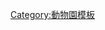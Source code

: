 {{Navbox
| name  = 動物園
| title = [[動物園]]
| state=collapsed
| bodyclass = hlist

| group1 = 類別
| list1  = 
* [[Animal sanctuary]]
* {{Link-en|動物主題公園|Animal theme park}}
* [[水族館]]
* [[Aviary]]
* [[Bear pit]]
* {{Link-en|蝴蝶館|Butterfly house}}
* [[鯨豚水族館]]
* [[Herpetarium]]
* {{Link-en|昆蟲館|Insectarium}}
* [[Nature center]]
* [[Marine mammal park]]
* [[Menagerie]]
* [[夜間獵遊]]
* {{Link-en|海洋生物館 (動物園)|Oceanarium|海洋生物館}}
* {{Link-en|企鵝館|Penguinarium}}
* [[稚雞苑]]
* [[Petting zoo]]
* [[Reptile centre]]
* [[Safari park]]
* [[Serpentarium]]
* [[Virtual zoo]]
* [[生态箱]]

| group2 = [[保育生物学|保育]]
| list2 = 
* [[生物多样性]]
* [[瀕危物種]]
* [[灭绝]]
* [[Ex-situ conservation]]
* [[In-situ conservation]]
** [[再引入]]
* [[保育生物學]]

| group3 = 列表
| list3 = 
* [[水族馆列表|水族馆]]
* [[List of Conservation topics|Conservation topics]]
* {{Link-en|鯨豚水族館列表|List of dolphinariums}}
* [[動物園列表|動物園]]
* [[List of zoo associations|Zoo associations]]

| group4 = [[动物]]
| list4 = 
* [[两栖动物]]
* [[鸟]]
* [[鱼]]
* [[无脊椎动物]]
* [[哺乳动物]]
* [[爬行动物]]

| group5 = 其他
| list5 = 
* [[動物權利]]
* [[虐待動物]]
* [[圈養]]
* {{Link-en|動物訓練|Animal training}}
* [[Behavioral enrichment]]
* [[Frozen zoo]]
* [[Immersion exhibit]]
* [[Nocturnal house]]
* [[野生動物保護]]
* {{Link-en|動物園管理員|Zookeeper}}
* [[Zoological society]]
* [[动物学]]

| below = 
* [[主題:動物|主题]]
* [[:Category:動物園|分类]]
* [[:commons:Category:Zoos|维基共享]]

}}<noinclude>{{Documentation}}[[Category:動物園模板]]</noinclude>